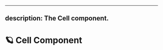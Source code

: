 <!--
  ~ Copyright (c) 2022-2023 Datalayer Inc. All rights reserved.
  ~
  ~ MIT License
-->

---
description: The Cell component.
---

# 🪐 Cell Component
